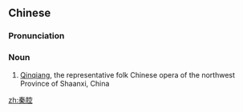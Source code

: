 ==Chinese==
{{zh-forms}}

===Pronunciation===
{{zh-pron
|m=Qínqiāng
|c=ceon4 hong1
|cat=n
}}

===Noun===
{{zh-noun}}

# [[w:Qinqiang|Qinqiang]], the representative folk Chinese opera of the northwest Province of Shaanxi, China

{{zh-cat|Opera}}

[[zh:秦腔]]